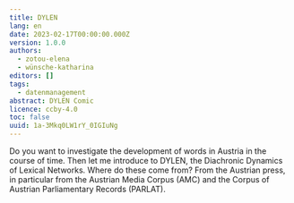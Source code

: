 ```yaml
---
title: DYLEN
lang: en
date: 2023-02-17T00:00:00.000Z
version: 1.0.0
authors:
  - zotou-elena
  - wünsche-katharina
editors: []
tags:
  - datenmanagement
abstract: DYLEN Comic
licence: ccby-4.0
toc: false
uuid: 1a-3Mkq0LW1rY_0IGIuNg
---
```

Do you want to investigate the development of words in Austria in the course of time. T﻿hen let me introduce to D﻿YLEN, the Diachronic Dynamics of Lexical Networks. Where do these come from? From the Austrian press, in particular from the Austrian Media Corpus (AMC) and the Corpus of Austrian Parliamentary Records (PARLAT).